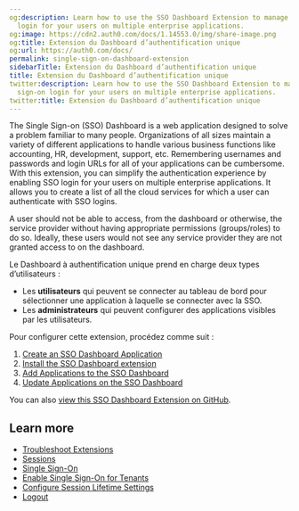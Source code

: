 ```yaml
---
og:description: Learn how to use the SSO Dashboard Extension to manage single sign-on
  login for your users on multiple enterprise applications.
og:image: https://cdn2.auth0.com/docs/1.14553.0/img/share-image.png
og:title: Extension du Dashboard d’authentification unique
og:url: https://auth0.com/docs/
permalink: single-sign-on-dashboard-extension
sidebarTitle: Extension du Dashboard d’authentification unique
title: Extension du Dashboard d’authentification unique
twitter:description: Learn how to use the SSO Dashboard Extension to manage single
  sign-on login for your users on multiple enterprise applications.
twitter:title: Extension du Dashboard d’authentification unique
---
```


The <Tooltip tip="Single Sign-On (SSO): Service that, after a user logs into one applicaton, automatically logs that user in to other applications." cta="View Glossary" href="/docs/glossary?term=Single+Sign-on">Single Sign-on</Tooltip> (SSO) Dashboard is a web application designed to solve a problem familiar to many people. Organizations of all sizes maintain a variety of different applications to handle various business functions like accounting, HR, development, support, etc. Remembering usernames and passwords and login URLs for all of your applications can be cumbersome. With this extension, you can simplify the authentication experience by enabling SSO login for your users on multiple enterprise applications. It allows you to create a list of all the cloud services for which a user can authenticate with SSO logins.

<Callout icon="file-lines" color="#0EA5E9" iconType="regular">

A user should not be able to access, from the dashboard or otherwise, the service provider without having appropriate permissions (groups/roles) to do so. Ideally, these users would not see any service provider they are not granted access to on the dashboard.

</Callout>

Le Dashboard à authentification unique prend en charge deux types d’utilisateurs :

* Les **utilisateurs** qui peuvent se connecter au tableau de bord pour sélectionner une application à laquelle se connecter avec la SSO.
* Les **administrateurs** qui peuvent configurer des applications visibles par les utilisateurs.

Pour configurer cette extension, procédez comme suit :

1. [Create an SSO Dashboard Application](/docs/customize/extensions/single-sign-on-dashboard-extension/create-sso-dashboard-application)
2. [Install the SSO Dashboard extension](/docs/customize/extensions/single-sign-on-dashboard-extension/install-sso-dashboard-extension)
3. [Add Applications to the SSO Dashboard](/docs/customize/extensions/single-sign-on-dashboard-extension/add-applications-to-the-sso-dashboard)
4. [Update Applications on the SSO Dashboard](/docs/customize/extensions/single-sign-on-dashboard-extension/update-applications-on-the-sso-dashboard)

You can also [view this SSO Dashboard Extension on GitHub](https://github.com/auth0-extensions/auth0-sso-dashboard-extension).

## Learn more

* [Troubleshoot Extensions](/docs/troubleshoot/integration-extensibility-issues/troubleshoot-extensions)
* [Sessions](/docs/manage-users/sessions)
* [Single Sign-On](/docs/authenticate/single-sign-on)
* [Enable Single Sign-On for Tenants](/docs/get-started/tenant-settings/enable-sso-for-legacy-tenants)
* [Configure Session Lifetime Settings](/docs/manage-users/sessions/configure-session-lifetime-settings)
* [Logout](/docs/authenticate/login/logout)